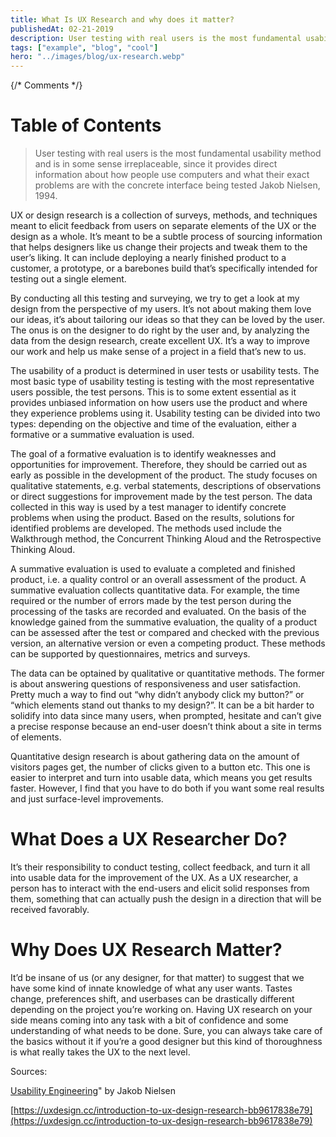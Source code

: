 ```yaml
---
title: What Is UX Research and why does it matter?
publishedAt: 02-21-2019
description: User testing with real users is the most fundamental usability method and is in some sense irreplaceable, since it provides direct information about how people use computers and what their exact problems are with the concrete interface being tested.
tags: ["example", "blog", "cool"]
hero: "../images/blog/ux-research.webp"
---
```



{/* Comments */}

# Table of Contents


<div class="hidden">
<Callout />
</div>

> User testing with real users is the most fundamental usability method and is in some sense irreplaceable, since it provides direct information about how people use computers and what their exact problems are with the concrete interface being tested
> Jakob Nielsen, 1994.

UX or design research is a collection of surveys, methods, and techniques meant to elicit feedback from users on separate elements of the UX or the design as a whole. It’s meant to be a subtle process of sourcing information that helps designers like us change their projects and tweak them to the user’s liking. It can include deploying a nearly finished product to a customer, a prototype, or a barebones build that’s specifically intended for testing out a single element.

By conducting all this testing and surveying, we try to get a look at my design from the perspective of my users. It’s not about making them love our ideas, it’s about tailoring our ideas so that they can be loved by the user. The onus is on the designer to do right by the user and, by analyzing the data from the design research, create excellent UX. It’s a way to improve our work and help us make sense of a project in a field that’s new to us.

The usability of a product is determined in user tests or usability tests. The most basic type of usability testing is testing with the most representative users possible, the test persons. This is to some extent essential as it provides unbiased information on how users use the product and where they experience problems using it. Usability testing can be divided into two types: depending on the objective and time of the evaluation, either a formative or a summative evaluation is used.

The goal of a formative evaluation is to identify weaknesses and opportunities for improvement. Therefore, they should be carried out as early as possible in the development of the product. The study focuses on qualitative statements, e.g. verbal statements, descriptions of observations or direct suggestions for improvement made by the test person. The data collected in this way is used by a test manager to identify concrete problems when using the product. Based on the results, solutions for identified problems are developed. The methods used include the Walkthrough method, the Concurrent Thinking Aloud and the Retrospective Thinking Aloud.

A summative evaluation is used to evaluate a completed and finished product, i.e. a quality control or an overall assessment of the product. A summative evaluation collects quantitative data. For example, the time required or the number of errors made by the test person during the processing of the tasks are recorded and evaluated. On the basis of the knowledge gained from the summative evaluation, the quality of a product can be assessed after the test or compared and checked with the previous version, an alternative version or even a competing product. These methods can be supported by questionnaires, metrics and surveys.

The data can be optained by qualitative or quantitative methods. The former is about answering questions of responsiveness and user satisfaction. Pretty much a way to find out “why didn’t anybody click my button?” or “which elements stand out thanks to my design?”. It can be a bit harder to solidify into data since many users, when prompted, hesitate and can’t give a precise response because an end-user doesn’t think about a site in terms of elements.

Quantitative design research is about gathering data on the amount of visitors pages get, the number of clicks given to a button etc. This one is easier to interpret and turn into usable data, which means you get results faster. However, I find that you have to do both if you want some real results and just surface-level improvements.

# What Does a UX Researcher Do?

It’s their responsibility to conduct testing, collect feedback, and turn it all into usable data for the improvement of the UX. As a UX researcher, a person has to interact with the end-users and elicit solid responses from them, something that can actually push the design in a direction that will be received favorably.

# Why Does UX Research Matter?

It’d be insane of us (or any designer, for that matter) to suggest that we have some kind of innate knowledge of what any user wants. Tastes change, preferences shift, and userbases can be drastically different depending on the project you’re working on. Having UX research on your side means coming into any task with a bit of confidence and some understanding of what needs to be done. Sure, you can always take care of the basics without it if you’re a good designer but this kind of thoroughness is what really takes the UX to the next level.

Sources:

[Usability Engineering](https://books.google.de/books?id=95As2OF67f0C&pg=PA165&lpg=PA165&dq#v=onepage&q&f=false)" by Jakob Nielsen

[https://uxdesign.cc/introduction-to-ux-design-research-bb9617838e79](https://uxdesign.cc/introduction-to-ux-design-research-bb9617838e79)

[](https://intranet.easy.de/display/UE/UX+Research)
